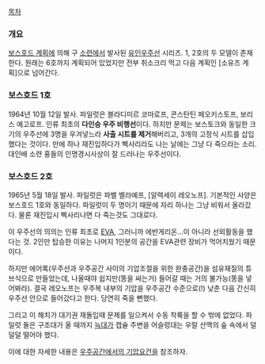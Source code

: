 [[목차]]
=== 개요 ===
[[보스호드 계획]]에 의해 구 [[소련]]에서 발사된 [[유인우주선]] 시리즈.
1, 2호의 두 모델이 존재한다. 원래는 6호까지 계획되어 있었지만 전부 취소크리 먹고 다음 계획인 [소유즈 계획]으로 넘어간다.

=== 보스호드 1호 ===
1964년 10월 12일 발사. 
파일럿은 블라디미르 코마로프, 콘스탄틴 페오키스토프, 보리스 예고로프.
인류 최초의 '''다인승 우주 비행선'''이다. 하지만 문제는 보스토크와 동일한 크기의 우주선에 3명을 우겨넣느라 '''사출 시트를 제거'''해버리고, 3개의 고정식 시트를 삽입했다는 것이다. 만에 하나 재진입하다가 삑사리라도 나는 날에는 그냥 다 죽으라는 소리. 대인배 소련 횽들의 인명경시사상이 잘 드러나는 우주선이다.

=== 보스호드 2호 ===
1965년 5월 18일 발사. 
파일럿은 파벨 벨라예프, [알렉세이 레오노프].
기본적인 사양은 보스호드 1호와 동일하다. 파일럿이 두 명이기 때문에 자리 하나는 그냥 비워서 올라갔다. 물론 재진입시 삑사리나면 다 죽는것도 그대로다.

이 우주선의 의의는 인류 최초로 [[EVA]], 그러니까 에반게리온...이 아니라 선외활동을 했다는 것. 2인만 탑승한 이유는 나머지 1인분의 공간을 EVA관련 장비가 먹어치웠기 때문이다.

하지만 에어록(우주선과 우주공간 사이의 기압조절을 위한 완충공간)을 섬유재질의 튜브식으로 만들었는데, 나올때야 쉽지만(똥을 싸는거) 들어갈 때는 거의 불가능(똥을 넣어봐라). 결국 레오노프는 우주복 내부의 기압을 우주공간 수준으로(!) 낮춘 다음 간신히 우주선 안으로 들어갔다고 한다. 당연히 죽을 뻔했다.

그리고 이 해치가 대기권 재돌입때 문제를 일으켜서 수동 착륙을 할 수 밖에 없었다. 파일럿 둘은 구조대가 올 때까지 [[늑대]]가 캡슐 주변을 어슬렁대는 우랄 산맥의 숲 속에서 덜덜덜 떨어야 했다.

이에 대한 자세한 내용은 [[우주공간에서의 기압요건]]을 참조하자.
